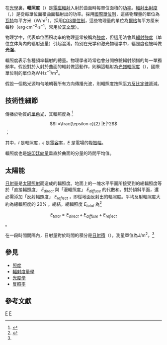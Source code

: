 {{NoteTA|G1=物理學|G2=长度单位}}

{{Otheruses|subject=一个光学量|other='''光强'''的其他含义|光强}}
{{not|辐射度}}
在[[光學|光學]]裏，'''輻照度'''（{{lang|en|irradiance}}）是[[電磁輻射|電磁輻射]]入射於曲面時每單位面積的[[功率|功率]]。[[輻射出射度|輻射出射度]]（{{lang|en|radiant emittance}}，{{lang|en|radiant exitance}}）是從每單位面積曲面輻射出的功率。採用[[國際單位制|國際單位制]]，這些物理量的單位為[[瓦特|瓦特]]每平方米（W/m<sup>2</sup>），採用[[CGS單位制|CGS單位制]]，這些物理量的單位為[[爾格|爾格]]每平方厘米每秒（erg·cm<sup>−2</sup>·s<sup>−1</sup>，常用於[[天文學|天文學]]）。

物理学中，代表单位面积功率的物理量常被稱為[[強度|強度]]，但這用法會與[[輻射強度|輻射強度]]（单位立体角内的辐射通量）引起混淆。特别在光学和激光物理学中，辐照度也被叫做'''光强'''。

輻照度表示各種頻率輻射的總量。物理學者時常也會分開檢驗輻射頻譜的每一單獨頻率。假設對於入射於曲面的輻射做這動作，則稱這輻射為[[光譜輻照度|光譜輻照度]]（{{lang|en|spectral irradiance}}），國際單位制的單位為W·Hz<sup>−1</sup>/m<sup>2</sup>。

假設一個點光源均勻地朝著所有方向傳播光波，則輻照度按照[[平方反比定律|平方反比定律]]遞減。

==技術性細節==
傳播於物質的[[單色光|單色光]]，其輻照度為
<ref name=griffiths>{{cite book|last=Griffiths|first=David J.|title=Introduction to electrodynamics|year=1999|publisher=Prentice-Hall|location=Upper Saddle River, NJ [u.a.]|isbn=0-13-805326-X|url=http://www.amazon.com/Introduction-Electrodynamics-3rd-David-Griffiths/dp/013805326X|edition=3. ed., reprint. with corr.}}</ref> 
:<math>I =\frac{\epsilon c}{2} |E|^2</math> ；

其中，<math>I</math> 是輻照度，<math>\epsilon</math> 是[[電容率|電容率]]，<math>E</math> 是電場的複[[振幅|振幅]]。

輻照度也是[[坡印廷向量|坡印廷向量]]垂直於曲面的分量的時間平均值。

==太陽能==
[[日射量|日射量]]是[[太陽光|太陽照射]]而造成的輻照度。地面上的一塊水平平面所接受到的總輻照度等於「直接輻照度」 <math>E_{direct}</math> 與「漫輻照度」 <math>E_{diffuse}</math> 的代數和。對於傾斜平面，還必需添加「反射輻照度」 <math>E_{reflect}</math> ，即從地面反射出的輻照度。平均反射輻照度大約為總輻照度的 20% 。總結，總輻照度 <math>E_{total}</math> 為<ref name=Quaschning>{{cite journal |last=Quaschning |first=Volker |title=Technology fundamentals—The sun as an energy resource |journal=Renewable Energy World |volume=6 |year=2003 |issue=5 |pages=90–93 |url=http://www.volker-quaschning.de/articles/fundamentals1/index_e.html |access-date=2012-04-06 |archive-date=2017-05-12 |archive-url=https://web.archive.org/web/20170512211013/http://www.volker-quaschning.de/articles/fundamentals1/index_e.html |dead-url=no }}</ref>
:<math>E_{total}=E_{direct}+E_{diffuse}+E_{reflect}</math> 。

在一段時間間隔內，日射量對於時間的積分是[[日射積|日射積]]（{{lang|en|solar irradiation}}），測量單位為J/m<sup>2</sup>。<ref name=Quaschning/>

==參見==
*[[照度|照度]]
* [[輻射度量學|輻射度量學]]
* [[光度學|光度學]]
* [[反照率|反照率]]

{{國際單位制輻射量單位}}

==參考文獻==
{{reflist}}

[[Category:物理量|F]]
[[Category:光学|F]]